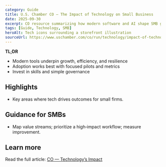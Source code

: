 ```yaml
---
category: Guide
title: U.S. Chamber CO — The Impact of Technology on Small Business
date: 2025-09-30
excerpt: CO resource summarizing how modern software and AI shape SMB growth and operations.
tags: [Guide, Technology, SMB]
heroAlt: Tech icons surrounding a storefront illustration
sourceUrl: https://www.uschamber.com/co/run/technology/impact-of-technology-small-business
---
```


**TL;DR**

- Modern tools underpin growth, efficiency, and resilience
- Adoption works best with focused pilots and metrics
- Invest in skills and simple governance

## Highlights

- Key areas where tech drives outcomes for small firms.

## Guidance for SMBs

- Map value streams; prioritize a high‑impact workflow; measure improvement.

## Learn more

Read the full article: <a href="https://www.uschamber.com/co/run/technology/impact-of-technology-small-business" target="_blank" rel="noopener noreferrer">CO — Technology’s Impact</a>
